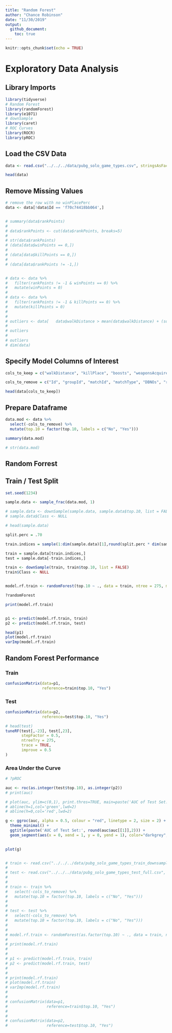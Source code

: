 ```yaml
---
title: "Random Forest"
author: "Chance Robinson"
date: "11/30/2019"
output: 
  github_document:
    toc: true
---
```


```r
knitr::opts_chunk$set(echo = TRUE)
```

# Exploratory Data Analysis

## Library Imports


```r
library(tidyverse)
# Random Forest
library(randomForest)  
library(e1071)  
# downSample
library(caret)
# ROC Curves
library(ROCR)
library(pROC)
```



## Load the CSV Data

```r
data <- read.csv("../../../data/pubg_solo_game_types.csv", stringsAsFactors=FALSE)

```


```r
head(data)
```

## Remove Missing Values

```r
# remove the row with no winPlacePerc   
data <- data[!data$Id == 'f70c74418bb064',]


# summary(data$rankPoints)
# 
# data$rankPoints <- cut(data$rankPoints, breaks=5)
# 
# str(data$rankPoints)
# (data[data$winPoints == 0,])
# 
# (data[data$killPoints == 0,])
# 
# (data[data$rankPoints != -1,])


# data <- data %>%
#   filter(rankPoints != -1 & winPoints == 0) %>%
#   mutate(winPoints = 0)
# 
# data <- data %>%
#   filter(rankPoints != -1 & killPoints == 0) %>%
#   mutate(killPoints = 0)
# 
# 
# outliers <- data[   data$walkDistance > mean(data$walkDistance) + (sd(data$walkDistance) * 3), ]
# 
# outliers
# 
# outliers
# dim(data)

```



## Specify Model Columns of Interest

```r
cols_to_keep = c("walkDistance", "killPlace", "boosts", "weaponsAcquired", "damageDealt", "heals", "kills", "top.10")

cols_to_remove = c("Id", "groupId", "matchId", "matchType", "DBNOs", "revives", "winPlacePerc")

head(data[cols_to_keep])


```


## Prepare Dataframe

```r
data.mod <- data %>%
  select(-cols_to_remove) %>%
  mutate(top.10 = factor(top.10, labels = c("No", "Yes"))) 

summary(data.mod)

# str(data.mod)

```


## Random Forrest


## Train / Test Split

```r

set.seed(1234)

sample.data <- sample_frac(data.mod, 1)

# sample.data <- downSample(sample.data, sample.data$top.10, list = FALSE)
# sample.data$Class <- NULL

# head(sample.data)

split.perc = .70

train.indices = sample(1:dim(sample.data)[1],round(split.perc * dim(sample.data)[1]))

train = sample.data[train.indices,]
test = sample.data[-train.indices,]

train <- downSample(train, train$top.10, list = FALSE)
train$Class <- NULL


model.rf.train <- randomForest(top.10 ~ ., data = train, ntree = 275, mtry = 8, cutoff = c(0.36,1-0.36))

?randomForest

print(model.rf.train)


p1 <- predict(model.rf.train, train)
p2 <- predict(model.rf.train, test)

head(p1)
plot(model.rf.train) 
varImp(model.rf.train)


```



## Random Forest Performance

### Train
```r

confusionMatrix(data=p1,  
                reference=train$top.10, "Yes")

```

### Test
```r


confusionMatrix(data=p2,  
                reference=test$top.10, "Yes")

```

```r

# head(test)
tuneRF(test[,-23], test[,23],
       stepFactor = 0.5,
       ntreeTry = 275,
       trace = TRUE,
       improve = 0.5
)

```



### Area Under the Curve

```r

# ?pROC

auc <- roc(as.integer(test$top.10), as.integer(p2))
# print(auc)

# plot(auc, ylim=c(0,1), print.thres=TRUE, main=paste('AUC of Test Set:', round(auc$auc[[1]],2)))
# abline(h=1,col='green',lwd=2)
# abline(h=0,col='red',lwd=2)

g <- ggroc(auc, alpha = 0.5, colour = "red", linetype = 2, size = 2) +
  theme_minimal() + 
  ggtitle(paste('AUC of Test Set:', round(auc$auc[[1]],2))) + 
  geom_segment(aes(x = 0, xend = 1, y = 0, yend = 1), color="darkgrey", linetype="dashed")
  

plot(g)



```

```r

# train <- read.csv("../../../data/pubg_solo_game_types_train_downsampled.csv", stringsAsFactors=FALSE)
# 
# test <- read.csv("../../../data/pubg_solo_game_types_test_full.csv", stringsAsFactors=FALSE)
# 
# 
# train <- train %>%
#   select(-cols_to_remove) %>%
#   mutate(top.10 = factor(top.10, labels = c("No", "Yes")))
# 
# 
# test <- test %>%
#   select(-cols_to_remove) %>%
#   mutate(top.10 = factor(top.10, labels = c("No", "Yes")))
# 
# 
# model.rf.train <- randomForest(as.factor(top.10) ~ ., data = train, ntree = 275, mtry = 8, cutoff = c(0.36,1-0.36))
# 
# print(model.rf.train)
# 
# 
# p1 <- predict(model.rf.train, train)
# p2 <- predict(model.rf.train, test)
# 
# 
# print(model.rf.train)
# plot(model.rf.train)
# varImp(model.rf.train)
# 
# 
# confusionMatrix(data=p1,
#                 reference=train$top.10, "Yes")
# 
# 
# confusionMatrix(data=p2,
#                 reference=test$top.10, "Yes")

```

